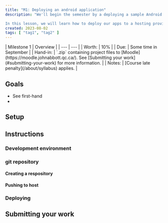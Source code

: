 ```yaml
---
title: "M1: Deploying an android application"
description: "We'll begin the semester by a deploying a sample Android application.

In this lesson, we will learn how to deploy our apps to a hosting provider, allowing us to run, build, and operate our web applications in the cloud."
created: 2023-08-02
tags: [ "tag1", "tag2" ]
---
```


<div class="first-col-header">
| Milestone 1 | Overview |
| --- | --- |
| Worth: | 10% |
| Due: | Some time in September |
| Hand-in: | `.zip` containing project files to [Moodle](https://moodle.johnabbott.qc.ca/). See [Submitting your work](#submitting-your-work) for more information. |
| Notes: | [Course late penalty](/about/syllabus) applies. |
</div>

## Goals

- See first-hand 
- 

## Setup

## Instructions

### Development environment

### git repository

#### Creating a respository

#### Pushing to host

### Deploying

###




## Submitting your work
